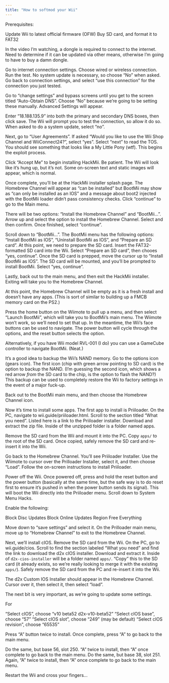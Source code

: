 ```yaml
---
title: "How to softmod your Wii"
---
```


Prerequisites:

Update Wii to latest official firmware (OFW)
Buy SD card, and format it to FAT32

In the video I'm watching, a dongle is required to connect to the internet. Need to determine if it can be updated via other means, otherwise I'm going to have to buy a damn dongle.

Go to internet connection settings. Choose wired or wireless connection. Run the test. No system update is necessary, so choose "No" when asked. Go back to connection settings, and select "use this connection" for the connection you just tested.

Go to "change settings" and bypass screens until you get to the screen titled "Auto-Obtain DNS". Choose "No" because we're going to be setting these manually. Advanced Settings will appear. 

Enter "18.188.135.9" into both the primary and secondary DNS boxes, then click save. The Wii will prompt you to test the connection, so allow it do so. When asked to do a system update, select "no".

Next, go to "User Agreements". If asked "Would you like to use the Wii Shop Channel and WiiConnect24?", select "yes". Select "next" to read the TOS. You should see something that looks like a My Little Pony (wtf). This begins the exploit process.

Click "Accept Me" to begin installing HackMii. Be patient. The Wii will look like it's hung up, but it's not. Some on-screen text and static images will appear, which is normal.

Once complete, you'll be at the HackMii installer splash page. The Homebrew Channel will appear as "can be installed" but BootMii may show as "can only be installed as an IOS" and a message about boot2 injected with the BootMii loader didn't pass consistency checks. Click "continue" to go to the Main menu.

There will be two options: "Install the Homebrew Channel" and "BootMii...". Arrow up and select the option to install the Homebrew Channel. Select and then confirm. Once finished, select "continue".

Scroll down to "BootMii...". The BootMii menu has the following options: "Install BootMii as IOS", "Uninstall BootMii as IOS", and "Prepare an SD card". At this point, we need to prepare the SD card. Insert the FAT32-formatted SD card into the Wii. Select "Prepare an SD card", then chooes "yes, continue". Once the SD card is prepped, move the cursor up to "Install BootMii as IOS". The SD card will be mounted, and you'll be prompted to install BootMii. Select "yes, continue".

Lastly, back out to the main menu, and then exit the HackMii installer. Exiting will take you to the Homebrew Channel.

At this point, the Homebrew Channel will be empty as it is a fresh install and doesn't have any apps. (This is sort of similar to building up a FMCB memory card on the PS2.)

Press the home button on the Wiimote to pull up a menu, and then select "Launch BootMii", which will take you to BootMii's main menu. The Wiimote won't work, so we'll need to set that up. In the meantime, the Wii's face buttons can be used to navigate. The power button will cycle through the options, and the reset button selects the option.

Alternatively, if you have Wii model RVL-001 (I do) you can use a GameCube controller to navigate BootMii. (Neat.)

It's a good idea to backup the Wii's NAND memory. Go to the options icon (gears icon). The first icon (chip with green arrow pointing to SD card) is the option to backup the NAND. (I'm guessing the second icon, which shows a red arrow *from* the SD card to the chip, is the option to flash the NAND?) This backup can be used to completely restore the Wii to factory settings in the event of a major fuck-up.

Back out to the BootMii main menu, and then choose the Homebrew Channel icon.

Now it's time to install some apps. The first app to install is Priiloader. On the PC, navigate to wii.guide/priiloader.html. Scroll to the section titled "What you need". Listed here is a link to the Priiloader installer. Download and extract the zip file. Inside of the unzipped folder is a folder named apps.

Remove the SD card from the Wii and mount it into the PC. Copy `apps/` to the root of the SD card. Once copied, safely remove the SD card and re-insert it into the Wii.

Go back to the Homebrew Channel. You'll see Priiloader Installer. Use the Wiimote to cursor over the Prilloader Installer, select it, and then choose "Load". Follow the on-screen instructions to install Priiloader.

Power off the Wii. Once powered off, press and hold the reset button and the power button (basically at the same time, but the safe way is to do reset first to ensure it's pushed in when the power button sends its signal). This will boot the Wii directly into the Priiloader menu. Scroll down to System Menu Hacks.

Enable the following:

Block Disc Updates
Block Online Updates
Region Free Everything

Move down to "save settings" and select it. On the Prilloader main menu, move up to "Homebrew Channel" to exit to the Homebrew Channel.

Next, we'll install cIOS. Remove the SD card from the Wii. On the PC, go to wii.guide/cios. Scroll to find the section labeled "What you need" and find the link to download the d2x cIOS installer. Download and extract it. Inside of `d2x-cios-installer` will be a folder named `apps/`. "Copy" this to the SD card (it already exists, so we're really looking to merge it with the existing `apps/`). Safely remove the SD card from the PC and re-insert it into the Wii.

The d2x Custom IOS Installer should appear in the Homebrew Channel. Cursor over it, then select it, then select "load". 

The next bit is very important, as we're going to update some settings.

For

"Select cIOS", choose "v10 beta52 d2x-v10-beta52"
"Select cIOS base", choose "57"
"Select cIOS slot", choose "249" (may be default)
"Select cIOS revision", choose "65535"

Press "A" button twice to install. Once complete, press "A" to go back to the main menu.

Do the same, but base 56, slot 250. "A" twice to install, then "A" once complete to go back to the main menu.
Do the same, but base 38, slot 251. Again, "A" twice to install, then "A" once complete to go back to the main menu.

Restart the Wii and cross your fingers...
